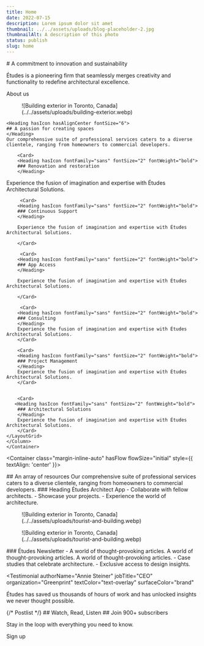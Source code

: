 ```yaml
---
title: Home
date: 2022-07-15
description: Lorem ipsum dolor sit amet
thumbnail: ../../assets/uploads/blog-placeholder-2.jpg
thumbnailAlt: A description of this photo
status: publish
slug: home
---
```



<Hero>
# A commitment to innovation and sustainability

Études is a pioneering firm that seamlessly merges creativity and functionality to redefine architectural excellence.

<ButtonLink variant="accent" href="/about">About us</ButtonLink>

<Figure columnName="breakout" hasRadius>![Building exterior in Toronto,
  Canada](../../assets/uploads/building-exterior.webp)</Figure>

</Hero>

<Group type="section" hasFlow flowSize="size-fluid-5" surface="surface-overlay">
<Container class="margin-inline-auto" hasFlow flowSize="initial" style={{ textAlign: 'center' }}>

    <Heading hasIcon hasAlignCenter fontSize="6">
    ## A passion for creating spaces
    </Heading>
    Our comprehensive suite of professional services caters to a diverse clientele, ranging from homeowners to commercial developers.
</Container>


<Container>
<Column name="breakout">
   <LayoutGrid columnSize="size-14" rowGapSize="size-8">


        <Card>
        <Heading hasIcon fontFamily="sans" fontSize="2" fontWeight="bold">
        ### Renovation and restoration
        </Heading>
Experience the fusion of imagination and expertise with Études Architectural Solutions.
        </Card>

         <Card>
        <Heading hasIcon fontFamily="sans" fontSize="2" fontWeight="bold">
        ### Continuous Support
        </Heading>

        Experience the fusion of imagination and expertise with Études Architectural Solutions.

        </Card>

         <Card>
        <Heading hasIcon fontFamily="sans" fontSize="2" fontWeight="bold">
        ### App Access
        </Heading>

        Experience the fusion of imagination and expertise with Études Architectural Solutions.

        </Card>

         <Card>
        <Heading hasIcon fontFamily="sans" fontSize="2" fontWeight="bold">
        ### Consulting
        </Heading>
        Experience the fusion of imagination and expertise with Études Architectural Solutions.
        </Card>
        
        <Card>
        <Heading hasIcon fontFamily="sans" fontSize="2" fontWeight="bold">
        ### Project Management
        </Heading>
        Experience the fusion of imagination and expertise with Études Architectural Solutions.
        </Card>
        

        <Card>
       <Heading hasIcon fontFamily="sans" fontSize="2" fontWeight="bold">
        ### Architectural Solutions
        </Heading>
        Experience the fusion of imagination and expertise with Études Architectural Solutions.
        </Card>
    </LayoutGrid>
    </Column>
    </Container>
</Group>

<Group type="section" hasFlow flowSize="size-fluid-5">

<Container class="margin-inline-auto" hasFlow flowSize="initial" style={{ textAlign: 'center' }}>

<Heading hasAlignCenter fontSize="6" hasIcon>
  ## An array of resources
</Heading>
Our comprehensive suite of professional services caters to a diverse clientele, ranging from homeowners to commercial developers.
</Container>

<Container hasFlow>
<Column name="breakout">
<LayoutGrid columnGapSize="size-fluid-4" style={{ alignItems: "center" }}>
        <Card>
        <Heading hasIcon fontSize="5">
        ### Heading Études Architect App
        </Heading>
        <List marker="\2713" markerColor="brand" lineGap="2">
            - Collaborate with fellow architects.
            - Showcase your projects.
            - Experience the world of architecture.
        </List>
        </Card>
      
<Figure hasRadius>![Building exterior in Toronto, Canada](../../assets/uploads/tourist-and-building.webp)</Figure>

 </LayoutGrid>
 </Column>
 
<Column name="breakout">
  <LayoutGrid columnGapSize="size-fluid-4" style={{ alignItems: "center" }}>

<Figure hasRadius>![Building exterior in Toronto,
  Canada](../../assets/uploads/tourist-and-building.webp)</Figure>


  <Card>
    <Heading hasIcon fontSize="5">
    ### Études Newsletter
    </Heading>
    <List marker="\2713" markerColor="brand" lineGap="2">
      - A world of thought-provoking articles. A world of thought-provoking articles. A world of thought-provoking articles.
      - Case studies that celebrate architecture. 
      - Exclusive access to design insights.
    </List>
  </Card>

  </LayoutGrid>
  </Column>
  </Container>
</Group>

<Testimonial
  authorName="Annie Steiner"
  jobTitle="CEO"
  organization="Greenprint"
  textColor="text-overlay" 
  surfaceColor="brand"
>
  Études has saved us thousands of hours of work and has unlocked insights we
  never thought possible.
</Testimonial>

<Group type="section" hasFlow flowSize="size-fluid-5">
<Container>
  <PostList>
    {/* Postlist */}
    ## Watch, Read, Listen
  </PostList>
</Container>
</Group>

<NewsletterSignup className="column-breakout">
## Join 900+ subscribers

Stay in the loop with everything you need to know.

<ButtonLink variant="accent" href="#">Sign up</ButtonLink>
</NewsletterSignup>
